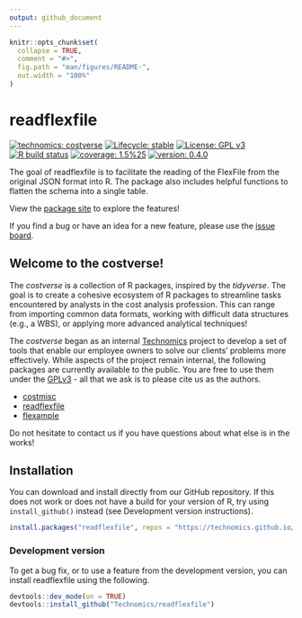 ```yaml
---
output: github_document
---
```


<!-- README.md is generated from README.Rmd. Please edit that file -->

```r
knitr::opts_chunk$set(
  collapse = TRUE,
  comment = "#>",
  fig.path = "man/figures/README-",
  out.width = "100%"
)
```

# readflexfile

<!-- badges: start -->
[![technomics: costverse](https://img.shields.io/badge/technomics-costverse-EAC435.svg)](https://github.com/technomics)
[![Lifecycle: stable](https://img.shields.io/badge/lifecycle-stable-brightgreen.svg)](https://www.tidyverse.org/lifecycle/#stable)
[![License: GPL v3](https://img.shields.io/badge/License-GPLv3-blue.svg)](https://www.gnu.org/licenses/gpl-3.0)
[![R build status](https://github.com/Technomics/readflexfile/workflows/R-CMD-check/badge.svg)](https://github.com/Technomics/readflexfile/actions)
[![coverage: 1.5%25](https://img.shields.io/badge/coverage-1.5%25-red.svg)](https://cran.r-project.org/web/packages/covr/vignettes/how_it_works.html)
[![version: 0.4.0](https://img.shields.io/badge/version-0.4.0-blue.svg)]()
<!-- badges: end -->

The goal of readflexfile is to facilitate the reading of the FlexFile from the original JSON format into R. The package also includes helpful functions to flatten the schema into a single table.

View the [package site](https://technomics.github.io/readflexfile) to explore the features!

If you find a bug or have an idea for a new feature, please use the [issue board](https://github.com/Technomics/readflexfile/issues).

## Welcome to the costverse!

The *costverse* is a collection of R packages, inspired by the *tidyverse*. The goal is to create a cohesive ecosystem of R packages to streamline tasks encountered by analysts in the cost analysis profession. This can range from importing common data formats, working with difficult data structures (e.g., a WBS), or applying more advanced analytical techniques!

The *costverse* began as an internal [Technomics](https://www.technomics.net/) project to develop a set of tools that enable our employee owners to solve our clients’ problems more effectively. While aspects of the project remain internal, the following packages are currently available to the public. You are free to use them under the [GPLv3](https://www.gnu.org/licenses/gpl-3.0.en.html) - all that we ask is to please cite us as the authors.

 - [costmisc](https://github.com/Technomics/costmisc/)
 - [readflexfile](https://github.com/Technomics/readflexfile/)
 - [flexample](https://github.com/Technomics/flexample/)
 
Do not hesitate to contact us if you have questions about what else is in the works!

## Installation

You can download and install directly from our GitHub repository. If this does not work or does not have a build for your version of R, try using `install_github()` instead (see Development version instructions).

```r
install.packages("readflexfile", repos = "https://technomics.github.io/repo/")
```

### Development version

To get a bug fix, or to use a feature from the development version, you can install readflexfile using the following. 

```r
devtools::dev_mode(on = TRUE)
devtools::install_github("Technomics/readflexfile")
```
